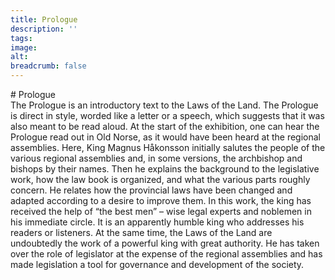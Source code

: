 ```yaml
---
title: Prologue
description: ''
tags:
image: 
alt: 
breadcrumb: false
---
```




<SitatHero 
    title='Prologue' 
    ingress='Magnus, by the grace of God, king of Norway, son of King Håkon, grandson of King Sverrir, sends God’s and his own greeting to all friends of God and his in the Gulating district.'  
    footer=''
/>

<Work id="ubb-diplom-0035" />

<Container>
    <Spacer />
    # Prologue
    <div className="py-6 text-left text-xl">
        <span className="text-bold text-9xl text-red-700 float-left inline-block bg-orange-100 px-4 mr-4 h-50" >T</span>he Prologue is an introductory text to the Laws of the Land. The Prologue is direct in style, worded like a letter or a speech, which suggests that it was also meant to be read aloud. At the start of the exhibition, one can hear the Prologue read out in Old Norse, as it would have been heard at the regional assemblies. Here, King Magnus Håkonsson initially salutes the people of the various regional assemblies and, in some versions, the archbishop and bishops by their names. Then he explains the background to the legislative work, how the law book is organized, and what the various parts roughly concern. He relates how the provincial laws have been changed and adapted according to a desire to improve them. In this work, the king has received the help of “the best men” – wise legal experts and noblemen in his immediate circle. It is an apparently humble king who addresses his readers or listeners. At the same time, the Laws of the Land are undoubtedly the work of a powerful king with great authority. He has taken over the role of legislator at the expense of the regional assemblies and has made legislation a tool for governance and development of the society.
    </div>
</Container>


<Container>
    <SubMenuCards items={sections.items} columns={3} gap={10} />
    <Spacer  />
 </Container>



 